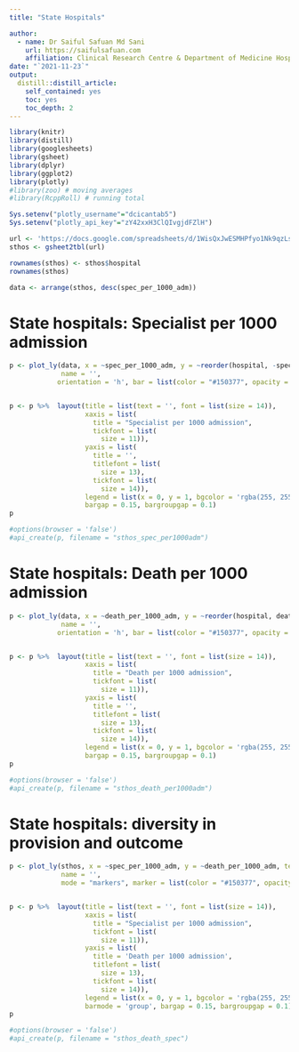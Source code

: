```yaml
---
title: "State Hospitals"

author:
  - name: Dr Saiful Safuan Md Sani 
    url: https://saifulsafuan.com
    affiliation: Clinical Research Centre & Department of Medicine Hospital Kuala Lumpur
date: "`2021-11-23`"
output: 
  distill::distill_article:
    self_contained: yes
    toc: yes
    toc_depth: 2
---
```


```r
library(knitr)
library(distill)
library(googlesheets)
library(gsheet)
library(dplyr)
library(ggplot2)
library(plotly)
#library(zoo) # moving averages
#library(RcppRoll) # running total
```
```r
Sys.setenv("plotly_username"="dcicantab5")
Sys.setenv("plotly_api_key"="zY42xxH3ClQIvgjdFZlH")
```

```r
url <- 'https://docs.google.com/spreadsheets/d/1WisQxJwESMHPfyo1Nk9qzLsgJi9BsJCuLxXxn1OB04w/edit?usp=sharing'  # kkm data from datuk noel thomas from dr cheah wee kooi; email feb 2021
sthos <- gsheet2tbl(url)

rownames(sthos) <- sthos$hospital
rownames(sthos)

data <- arrange(sthos, desc(spec_per_1000_adm))
```
# State hospitals: Specialist per 1000 admission
```r

p <- plot_ly(data, x = ~spec_per_1000_adm, y = ~reorder(hospital, -spec_per_1000_adm), text = rownames(sthos), type = 'bar', 
             name = '',
            orientation = 'h', bar = list(color = "#150377", opacity = 0.93))


p <- p %>%  layout(title = list(text = '', font = list(size = 14)),
                   xaxis = list(
                     title = "Specialist per 1000 admission",
                     tickfont = list(
                       size = 11)),
                   yaxis = list(
                     title = '',
                     titlefont = list(
                       size = 13),
                     tickfont = list(
                       size = 14)),
                   legend = list(x = 0, y = 1, bgcolor = 'rgba(255, 255, 255, 0)', bordercolor = 'rgba(255, 255, 255, 0)'),
                   bargap = 0.15, bargroupgap = 0.1)
p 
```
```r
#options(browser = 'false')
#api_create(p, filename = "sthos_spec_per1000adm")
```
# State hospitals: Death per 1000 admission
```r

p <- plot_ly(data, x = ~death_per_1000_adm, y = ~reorder(hospital, death_per_1000_adm), text = rownames(sthos), type = 'bar', 
             name = '',
            orientation = 'h', bar = list(color = "#150377", opacity = 0.93))


p <- p %>%  layout(title = list(text = '', font = list(size = 14)),
                   xaxis = list(
                     title = "Death per 1000 admission",
                     tickfont = list(
                       size = 11)),
                   yaxis = list(
                     title = '',
                     titlefont = list(
                       size = 13),
                     tickfont = list(
                       size = 14)),
                   legend = list(x = 0, y = 1, bgcolor = 'rgba(255, 255, 255, 0)', bordercolor = 'rgba(255, 255, 255, 0)'),
                   bargap = 0.15, bargroupgap = 0.1)
p 
```
```r
#options(browser = 'false')
#api_create(p, filename = "sthos_death_per1000adm")
```
# State hospitals: diversity in provision and outcome
```r

p <- plot_ly(sthos, x = ~spec_per_1000_adm, y = ~death_per_1000_adm, text = rownames(sthos), type = 'scatter', 
             name = '',
             mode = "markers", marker = list(color = "#150377", opacity = 0.93, size = 13))


p <- p %>%  layout(title = list(text = '', font = list(size = 14)),
                   xaxis = list(
                     title = "Specialist per 1000 admission",
                     tickfont = list(
                       size = 11)),
                   yaxis = list(
                     title = 'Death per 1000 admission',
                     titlefont = list(
                       size = 13),
                     tickfont = list(
                       size = 14)),
                   legend = list(x = 0, y = 1, bgcolor = 'rgba(255, 255, 255, 0)', bordercolor = 'rgba(255, 255, 255, 0)'),
                   barmode = 'group', bargap = 0.15, bargroupgap = 0.1)
p
```
```r
#options(browser = 'false')
#api_create(p, filename = "sthos_death_spec")
```







